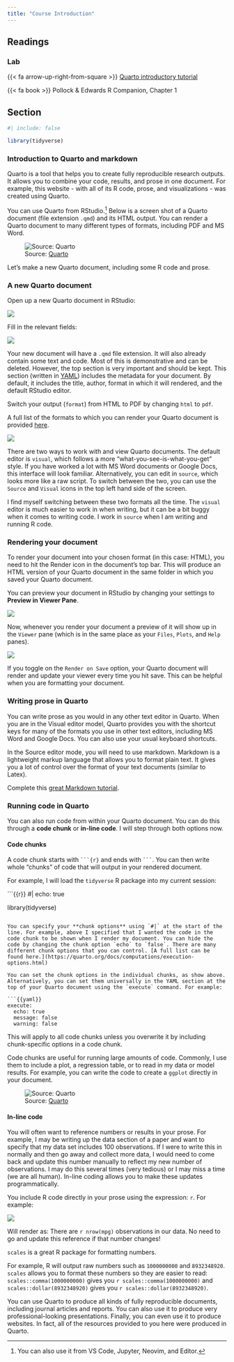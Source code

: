 ```yaml
---
title: "Course Introduction"
---
```


## Readings

### Lab

{{< fa arrow-up-right-from-square >}} [Quarto introductory tutorial](https://quarto.org/docs/get-started/hello/rstudio.html)

{{< fa book >}} Pollock & Edwards R Companion, Chapter 1

## Section

```r
#| include: false

library(tidyverse)
```

### Introduction to Quarto and markdown

Quarto is a tool that helps you to create fully reproducible research outputs. It allows you to combine your code, results, and prose in one document. For example, this website - with all of its R code, prose, and visualizations - was created using Quarto.

You can use Quarto from RStudio.[^1] Below is a screen shot of a Quarto document (file extension `.qmd`) and its HTML output. You can render a Quarto document to many different types of formats, including PDF and MS Word.

[^1]: You can also use it from VS Code, Jupyter, Neovim, and Editor.

![Source: [Quarto](https://quarto.org/docs/get-started/hello/rstudio.html)](img/rstudio-hello.png)

Let's make a new Quarto document, including some R code and prose.

### A new Quarto document

Open up a new Quarto document in RStudio:

![](img/new_quarto.png)

Fill in the relevant fields:

![](img/new_quarto_2.png)

Your new document will have a `.qmd` file extension. It will also already contain some text and code. Most of this is demonstrative and can be deleted. However, the top section is very important and should be kept. This section (written in [YAML](https://yaml.org/)) includes the metadata for your document. By default, it includes the title, author, format in which it will rendered, and the default RStudio editor.

::: {.callout-caution title="Exercise"}
Switch your output (`format`) from HTML to PDF by changing `html` to `pdf`.
:::

::: callout-tip
A full list of the formats to which you can render your Quarto document is provided [here](https://quarto.org/docs/output-formats/all-formats.html#documents).
:::

![](img/yaml.png)

There are two ways to work with and view Quarto documents. The default editor is `visual`, which follows a more "what-you-see-is-what-you-get" style. If you have worked a lot with MS Word documents or Google Docs, this interface will look familiar. Alternatively, you can edit in `source`, which looks more like a raw script. To switch between the two, you can use the `Source` and `Visual` icons in the top left hand side of the screen.

::: callout-note
I find myself switching between these two formats all the time. The `visual` editor is much easier to work in when writing, but it can be a bit buggy when it comes to writing code. I work in `source` when I am writing and running R code.
:::

### Rendering your document

To render your document into your chosen format (in this case: HTML), you need to hit the Render icon in the document's top bar. This will produce an HTML version of your Quarto document in the same folder in which you saved your Quarto document.

::: callout-tip
You can preview your document in RStudio by changing your settings to **Preview in Viewer Pane**.

![](img/preview.png)

Now, whenever you render your document a preview of it will show up in the `Viewer` pane (which is in the same place as your `Files`, `Plots`, and `Help` panes).

![](img/preview_2.png)
:::

::: callout-note
If you toggle on the `Render on Save` option, your Quarto document will render and update your viewer every time you hit save. This can be helpful when you are formatting your document.
:::

### Writing prose in Quarto

You can write prose as you would in any other text editor in Quarto. When you are in the Visual editor model, Quarto provides you with the shortcut keys for many of the formats you use in other text editors, including MS Word and Google Docs. You can also use your usual keyboard shortcuts.

In the Source editor mode, you will need to use markdown. Markdown is a lightweight markup language that allows you to format plain text. It gives you a lot of control over the format of your text documents (similar to Latex).

::: {.callout-caution title="Exercise"}
Complete this [great Markdown tutorial](https://www.markdowntutorial.com/).
:::

### Running code in Quarto

You can also run code from within your Quarto document. You can do this through a **code chunk** or **in-line code**. I will step through both options now.

#### Code chunks

A code chunk starts with ```` ```{r} ```` and ends with ```` ``` ````. You can then write whole "chunks" of code that will output in your rendered document.

For example, I will load the `tidyverse` R package into my current session:

```{{r}}
#| echo: true

library(tidyverse)
```

You can specify your **chunk options** using `#|` at the start of the line. For example, above I specified that I wanted the code in the code chunk to be shown when I render my document. You can hide the code by changing the chunk option `echo` to `false`. There are many different chunk options that you can control. [A full list can be found here.](https://quarto.org/docs/computations/execution-options.html)

You can set the chunk options in the individual chunks, as show above. Alternatively, you can set them universally in the YAML section at the top of your Quarto document using the `execute` command. For example:

```{{yaml}}
execute:
  echo: true
  message: false
  warning: false
```

This will apply to all code chunks unless you overwrite it by including chunk-specific options in a code chunk.

Code chunks are useful for running large amounts of code. Commonly, I use them to include a plot, a regression table, or to read in my data or model results. For example, you can write the code to create a `ggplot` directly in your document.

![Source: [Quarto](https://quarto.org/docs/get-started/hello/rstudio.html#code-chunks)](img/rstudio-inline-output.png)

#### In-line code

You will often want to reference numbers or results in your prose. For example, I may be writing up the data section of a paper and want to specify that my data set includes 100 observations. If I were to write this in normally and then go away and collect more data, I would need to come back and update this number manually to reflect my new number of observations. I may do this several times (very tedious) or I may miss a time (we are all human). In-line coding allows you to make these updates programmatically.

You include R code directly in your prose using the expression: `r`. For example:

![](img/in_line.png)

Will render as: There are `r nrow(mpg)` observations in our data. No need to go and update this reference if that number changes!

::: callout-tip
`scales` is a great R package for formatting numbers.

For example, R will output raw numbers such as `1000000000` and `8932348920`. `scales` allows you to format these numbers so they are easier to read: `scales::comma(1000000000)` gives you `r scales::comma(1000000000)` and `scales::dollar(8932348920)` gives you `r scales::dollar(8932348920)`.
:::

You can use Quarto to produce all kinds of fully reproducible documents, including journal articles and reports. You can also use it to produce very professional-looking presentations. Finally, you can even use it to produce websites. In fact, all of the resources provided to you here were produced in Quarto.
